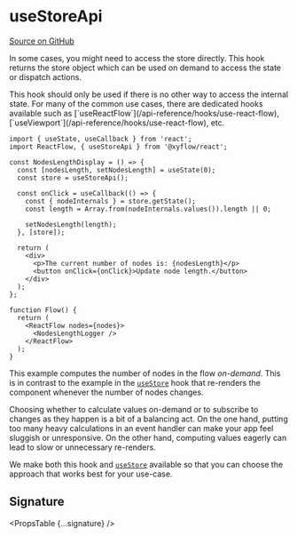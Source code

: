 
# useStoreApi

[Source on GitHub](https://github.com/wbkd/react-flow/blob/f919cb152dd5a92ec3b4d7e4568ffe099bc2af39/packages/react/src/hooks/useStore.ts#L26)

In some cases, you might need to access the store directly. This hook returns the store object which can be used on demand to access the state or dispatch actions.

<Callout type="info">
  This hook should only be used if there is no other way to access the internal
  state. For many of the common use cases, there are dedicated hooks available
  such as [`useReactFlow`](/api-reference/hooks/use-react-flow),
  [`useViewport`](/api-reference/hooks/use-react-flow), etc.
</Callout>

```tsx
import { useState, useCallback } from 'react';
import ReactFlow, { useStoreApi } from '@xyflow/react';

const NodesLengthDisplay = () => {
  const [nodesLength, setNodesLength] = useState(0);
  const store = useStoreApi();

  const onClick = useCallback(() => {
    const { nodeInternals } = store.getState();
    const length = Array.from(nodeInternals.values()).length || 0;

    setNodesLength(length);
  }, [store]);

  return (
    <div>
      <p>The current number of nodes is: {nodesLength}</p>
      <button onClick={onClick}>Update node length.</button>
    </div>
  );
};

function Flow() {
  return (
    <ReactFlow nodes={nodes}>
      <NodesLengthLogger />
    </ReactFlow>
  );
}
```

This example computes the number of nodes in the flow _on-demand_. This is in
contrast to the example in the [`useStore`](/api-reference/hooks/use-store) hook that re-renders
the component whenever the number of nodes changes.

Choosing whether to calculate values on-demand or to subscribe to changes as they
happen is a bit of a balancing act. On the one hand, putting too many heavy
calculations in an event handler can make your app feel sluggish or unresponsive.
On the other hand, computing values eagerly can lead to slow or unnecessary
re-renders.

We make both this hook and [`useStore`](/api-reference/hooks/use-store) available so that you can
choose the approach that works best for your use-case.

## Signature

<PropsTable {...signature} />
